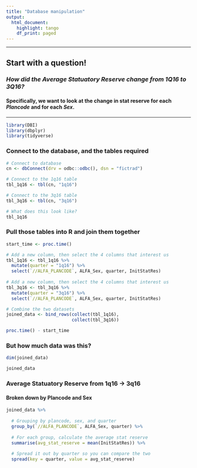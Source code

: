 ```yaml
---
title: "Database manipulation"
output:
  html_document:
    highlight: tango
    df_print: paged
---
```


---

## Start with a question!

### _How did the Average Statuatory Reserve change from 1Q16 to 3Q16?_

#### Specifically, we want to look at the change in stat reserve for each _Plancode_ and for each _Sex_. 

---

```r
library(DBI)
library(dbplyr)
library(tidyverse)
```

### Connect to the database, and the tables required

```r
# Connect to database
cn <- dbConnect(drv = odbc::odbc(), dsn = "fictrad")

# Connect to the 1q16 table
tbl_1q16 <- tbl(cn, "1q16")

# Connect to the 3q16 table
tbl_3q16 <- tbl(cn, "3q16")

# What does this look like?
tbl_1q16
```

### Pull those tables into R and join them together

```r
start_time <- proc.time()

# Add a new column, then select the 4 columns that interest us
tbl_1q16 <- tbl_1q16 %>%
  mutate(quarter = "1q16") %>%                             
  select(`//ALFA_PLANCODE`, ALFA_Sex, quarter, InitStatRes) 
  
# Add a new column, then select the 4 columns that interest us
tbl_3q16 <- tbl_3q16 %>%
  mutate(quarter = "3q16") %>%                              
  select(`//ALFA_PLANCODE`, ALFA_Sex, quarter, InitStatRes)

# Combine the two datasets
joined_data <- bind_rows(collect(tbl_1q16),
                         collect(tbl_3q16))

proc.time() - start_time
```

### But how much data was this?

```r
dim(joined_data)

joined_data
```

### Average Statuatory Reserve from 1q16 -> 3q16

#### Broken down by Plancode and Sex 

```r
joined_data %>%
  
  # Grouping by plancode, sex, and quarter
  group_by(`//ALFA_PLANCODE`, ALFA_Sex, quarter) %>%
  
  # For each group, calculate the average stat reserve
  summarise(avg_stat_reserve = mean(InitStatRes)) %>%
  
  # Spread it out by quarter so you can compare the two
  spread(key = quarter, value = avg_stat_reserve)
```


